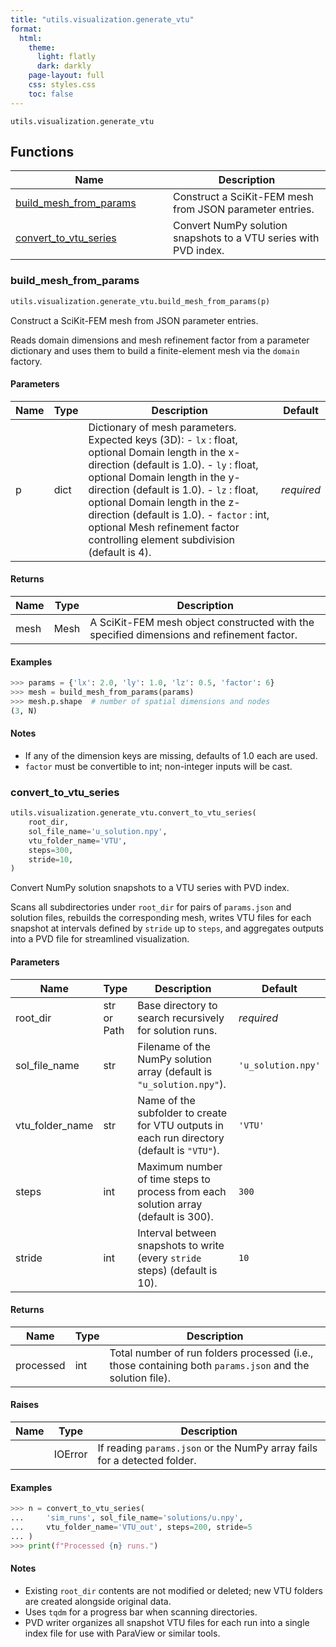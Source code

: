 ```yaml
---
title: "utils.visualization.generate_vtu"
format:
  html:
    theme:
      light: flatly
      dark: darkly
    page-layout: full
    css: styles.css
    toc: false
---
```


`utils.visualization.generate_vtu`



## Functions

| Name | Description |
| --- | --- |
| [build_mesh_from_params](#skrom.utils.visualization.generate_vtu.build_mesh_from_params) | Construct a SciKit-FEM mesh from JSON parameter entries. |
| [convert_to_vtu_series](#skrom.utils.visualization.generate_vtu.convert_to_vtu_series) | Convert NumPy solution snapshots to a VTU series with PVD index. |

### build_mesh_from_params { #skrom.utils.visualization.generate_vtu.build_mesh_from_params }

```python
utils.visualization.generate_vtu.build_mesh_from_params(p)
```

Construct a SciKit-FEM mesh from JSON parameter entries.

Reads domain dimensions and mesh refinement factor from a parameter dictionary
and uses them to build a finite-element mesh via the `domain` factory.

#### Parameters {.doc-section .doc-section-parameters}

| Name   | Type   | Description                                                                                                                                                                                                                                                                                                                                                                                                      | Default    |
|--------|--------|------------------------------------------------------------------------------------------------------------------------------------------------------------------------------------------------------------------------------------------------------------------------------------------------------------------------------------------------------------------------------------------------------------------|------------|
| p      | dict   | Dictionary of mesh parameters. Expected keys (3D): - ``lx`` : float, optional     Domain length in the x-direction (default is 1.0). - ``ly`` : float, optional     Domain length in the y-direction (default is 1.0). - ``lz`` : float, optional     Domain length in the z-direction (default is 1.0). - ``factor`` : int, optional     Mesh refinement factor controlling element subdivision (default is 4). | _required_ |

#### Returns {.doc-section .doc-section-returns}

| Name   | Type   | Description                                                                               |
|--------|--------|-------------------------------------------------------------------------------------------|
| mesh   | Mesh   | A SciKit-FEM mesh object constructed with the specified dimensions and refinement factor. |

#### Examples {.doc-section .doc-section-examples}

```python
>>> params = {'lx': 2.0, 'ly': 1.0, 'lz': 0.5, 'factor': 6}
>>> mesh = build_mesh_from_params(params)
>>> mesh.p.shape  # number of spatial dimensions and nodes
(3, N)
```

#### Notes {.doc-section .doc-section-notes}

- If any of the dimension keys are missing, defaults of 1.0 each are used.
- `factor` must be convertible to int; non-integer inputs will be cast.

### convert_to_vtu_series { #skrom.utils.visualization.generate_vtu.convert_to_vtu_series }

```python
utils.visualization.generate_vtu.convert_to_vtu_series(
    root_dir,
    sol_file_name='u_solution.npy',
    vtu_folder_name='VTU',
    steps=300,
    stride=10,
)
```

Convert NumPy solution snapshots to a VTU series with PVD index.

Scans all subdirectories under `root_dir` for pairs of ``params.json`` and
solution files, rebuilds the corresponding mesh, writes VTU files for each
snapshot at intervals defined by `stride` up to `steps`, and aggregates
outputs into a PVD file for streamlined visualization.

#### Parameters {.doc-section .doc-section-parameters}

| Name            | Type        | Description                                                                                   | Default            |
|-----------------|-------------|-----------------------------------------------------------------------------------------------|--------------------|
| root_dir        | str or Path | Base directory to search recursively for solution runs.                                       | _required_         |
| sol_file_name   | str         | Filename of the NumPy solution array (default is ``"u_solution.npy"``).                       | `'u_solution.npy'` |
| vtu_folder_name | str         | Name of the subfolder to create for VTU outputs in each run directory (default is ``"VTU"``). | `'VTU'`            |
| steps           | int         | Maximum number of time steps to process from each solution array (default is 300).            | `300`              |
| stride          | int         | Interval between snapshots to write (every `stride` steps) (default is 10).                   | `10`               |

#### Returns {.doc-section .doc-section-returns}

| Name      | Type   | Description                                                                                                |
|-----------|--------|------------------------------------------------------------------------------------------------------------|
| processed | int    | Total number of run folders processed (i.e., those containing both ``params.json`` and the solution file). |

#### Raises {.doc-section .doc-section-raises}

| Name   | Type    | Description                                                                |
|--------|---------|----------------------------------------------------------------------------|
|        | IOError | If reading ``params.json`` or the NumPy array fails for a detected folder. |

#### Examples {.doc-section .doc-section-examples}

```python
>>> n = convert_to_vtu_series(
...     'sim_runs', sol_file_name='solutions/u.npy',
...     vtu_folder_name='VTU_out', steps=200, stride=5
... )
>>> print(f"Processed {n} runs.")
```

#### Notes {.doc-section .doc-section-notes}

- Existing ``root_dir`` contents are not modified or deleted; new VTU folders
  are created alongside original data.
- Uses `tqdm` for a progress bar when scanning directories.
- PVD writer organizes all snapshot VTU files for each run into a single
  index file for use with ParaView or similar tools.